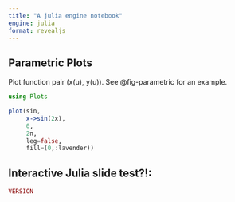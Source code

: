 ```yaml
---
title: "A julia engine notebook"
engine: julia
format: revealjs
---
```


## Parametric Plots

Plot function pair (x(u), y(u)). 
See @fig-parametric for an example.
```julia
using Plots

plot(sin, 
     x->sin(2x), 
     0, 
     2π, 
     leg=false, 
     fill=(0,:lavender))
```

## Interactive Julia slide test?!:
```julia
VERSION
```